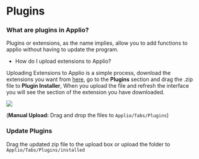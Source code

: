 # Plugins
### What are plugins in Applio?
Plugins or extensions, as the name implies, allow you to add functions to applio without having to update the program.


- How do I upload extensions to Applio?

Uploading Extensions to Applio is a simple process, download the extensions you want from [here](https://github.com/IAHispano/Applio-Plugins/releases/tag/1.0.0), go to the **Plugins** section and drag the .zip file to **Plugin Installer**, When you upload the file and refresh the interface you will see the section of the extension you have downloaded.

![](/Plugin.png)

(**Manual Upload:** Drag and drop the files to `Applio/Tabs/Plugins`)

### Update Plugins

Drag the updated zip file to the upload box or upload the folder to `Applio/Tabs/Plugins/installed`
